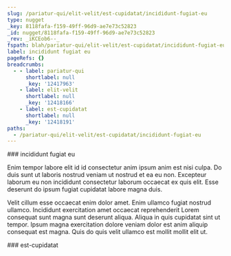 ```yaml
---
slug: /pariatur-qui/elit-velit/est-cupidatat/incididunt-fugiat-eu
type: nugget
_key: 8118fafa-f159-49ff-96d9-ae7e73c52823
_id: nugget/8118fafa-f159-49ff-96d9-ae7e73c52823
_rev: _iKCEob6--_
fspath: blah/pariatur-qui/elit-velit/est-cupidatat/incididunt-fugiat-eu.md
label: incididunt fugiat eu
pageRefs: {}
breadcrumbs:
  - - label: pariatur-qui
      shortlabel: null
      _key: '12417963'
    - label: elit-velit
      shortlabel: null
      _key: '12418166'
    - label: est-cupidatat
      shortlabel: null
      _key: '12418191'
paths:
  - /pariatur-qui/elit-velit/est-cupidatat/incididunt-fugiat-eu
---
```


<NuggetArea>
<Nugget slug="/pariatur-qui/elit-velit/est-cupidatat/incididunt-fugiat-eu" type="nugget" _key="8118fafa-f159-49ff-96d9-ae7e73c52823" _id="nugget/8118fafa-f159-49ff-96d9-ae7e73c52823" _rev="_iKCEob6--_" fspath="blah/pariatur-qui/elit-velit/est-cupidatat/incididunt-fugiat-eu.md" label="incididunt fugiat eu" paths="/pariatur-qui/elit-velit/est-cupidatat/incididunt-fugiat-eu">
<NuggetBody>
### incididunt fugiat eu

Enim tempor labore elit id id consectetur anim ipsum anim est nisi culpa. Do duis sunt ut laboris nostrud veniam ut nostrud et ea eu non. Excepteur laborum eu non incididunt consectetur laborum occaecat ex quis elit. Esse deserunt do ipsum fugiat cupidatat labore magna duis.

Velit cillum esse occaecat enim dolor amet. Enim ullamco fugiat nostrud ullamco. Incididunt exercitation amet occaecat reprehenderit Lorem consequat sunt magna sunt deserunt aliqua. Aliqua in quis cupidatat sint ut tempor. Ipsum magna exercitation dolore veniam dolor est anim aliquip consequat est magna. Quis do quis velit ullamco est mollit mollit elit ut.

</NuggetBody>
<Breadcrumbs>
<Crumbs>
<Crumb _key="12417963" label="pariatur-qui" /><Crumb _key="12418166" label="elit-velit" /><Crumb _key="12418191" label="est-cupidatat" />
</Crumbs>
</Breadcrumbs>
</Nugget>

<NuggetsInbound>
</NuggetsInbound>
<NuggetsOutbound>
</NuggetsOutbound>
</NuggetArea>
<PassagesInbound>
<Passage direction="inbound" type="passage" _key="12418191" _id="passage/12418191" _rev="_iKCEob6---" label="est-cupidatat" passage="est-cupidatat" fspath="blah/pariatur-qui/elit-velit/est-cupidatat" paths="/pariatur-qui/elit-velit/est-cupidatat" slug="/pariatur-qui/elit-velit/est-cupidatat">
<NuggetBody>
### est-cupidatat

</NuggetBody>
<Breadcrumbs>
<Crumbs>
<Crumb _key="12417963" label="pariatur-qui" /><Crumb _key="12418166" label="elit-velit" />
</Crumbs>
</Breadcrumbs>
</Passage>

</PassagesInbound>
<PassagesOutbound>
</PassagesOutbound>